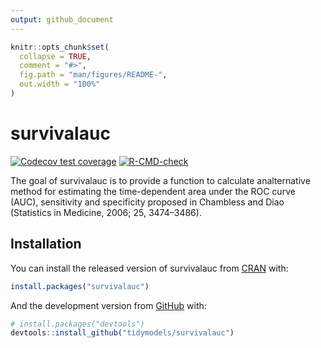```yaml
---
output: github_document
---
```


<!-- README.md is generated from README.Rmd. Please edit that file -->

```r
knitr::opts_chunk$set(
  collapse = TRUE,
  comment = "#>",
  fig.path = "man/figures/README-",
  out.width = "100%"
)
```

# survivalauc

<!-- badges: start -->
[![Codecov test coverage](https://codecov.io/gh/tidymodels/survivalauc/branch/master/graph/badge.svg)](https://codecov.io/gh/tidymodels/survivalauc?branch=master)
[![R-CMD-check](https://github.com/tidymodels/survivalauc/workflows/R-CMD-check/badge.svg)](https://github.com/tidymodels/survivalauc/actions)
<!-- badges: end -->

The goal of survivalauc is to provide a function to calculate analternative method for estimating the time-dependent area under the ROC curve (AUC), sensitivity and specificity proposed in Chambless and Diao (Statistics in Medicine, 2006; 25, 3474–3486).

## Installation

You can install the released version of survivalauc from [CRAN](https://CRAN.R-project.org) with:

``` r
install.packages("survivalauc")
```

And the development version from [GitHub](https://github.com/) with:

``` r
# install.packages("devtools")
devtools::install_github("tidymodels/survivalauc")
```
